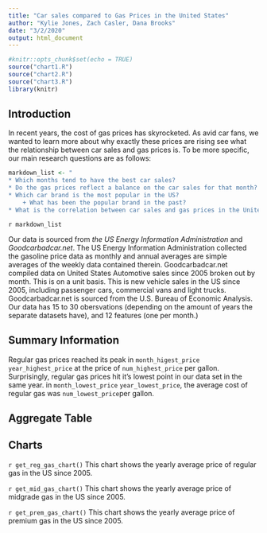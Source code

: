 ```yaml
---
title: "Car sales compared to Gas Prices in the United States"
author: "Kylie Jones, Zach Casler, Dana Brooks"
date: "3/2/2020"
output: html_document
---
```


```r
#knitr::opts_chunk$set(echo = TRUE)
source("chart1.R")
source("chart2.R")
source("chart3.R")
library(knitr)
```

## Introduction

In recent years, the cost of gas prices has skyrocketed. As avid car fans, we wanted to learn more about why exactly these prices are rising see what the relationship between car sales and gas prices is. To be more specific, our main research questions are as follows:
```r
markdown_list <- "
* Which months tend to have the best car sales?
* Do the gas prices reflect a balance on the car sales for that month?
* Which car brand is the most popular in the US? 
    + What has been the popular brand in the past?
* What is the correlation between car sales and gas prices in the United States?"

```
`r markdown_list`

Our data is sourced from _the US Energy Information Administration_ and _Goodcarbadcar.net_. The US Energy Information Administration collected the gasoline price data as monthly and annual averages are simple averages of the weekly data contained therein. Goodcarbadcar.net compiled data on United States Automotive sales since 2005 broken out by month. This is on a unit basis. This is new vehicle sales in the US since 2005, including passenger cars, commercial vans and light trucks. Goodcarbadcar.net is sourced from the U.S. Bureau of Economic Analysis. Our data has 15 to 30 obersvations (depending on the amount of years the separate datasets have), and 12 features (one per month.)

## Summary Information

Regular gas prices reached its peak in `month_higest_price` `year_highest_price` at the price of `num_highest_price` per gallon. Surprisingly, regular gas prices hit it's lowest point in our data set in the same year. in `month_lowest_price` `year_lowest_price`, the average cost of regular gas was `num_lowest_price`per gallon.

## Aggregate Table

## Charts
`r get_reg_gas_chart()`
This chart shows the yearly average price of regular gas in the US since 2005. 

`r get_mid_gas_chart()`
This chart shows the yearly average price of midgrade gas in the US since 2005.

`r get_prem_gas_chart()`
This chart shows the yearly average price of premium gas in the US since 2005.


